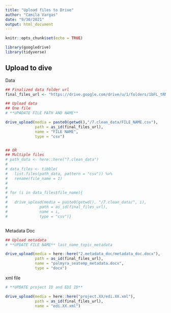 ```yaml
---
title: "Upload files to Drive"
author: "Camila Vargas"
date: "9/30/2021"
output: html_document
---
```


```r
knitr::opts_chunk$set(echo = TRUE)

library(googledrive)
library(tidyverse)

```


## Upload to dive
Data
```r

## Finalized data folder url
final_files_url <- "https://drive.google.com/drive/u/1/folders/1bFL_tRMNsknAl8Z2Bl37cOEBRO_OVThx"

## Upload data 
## One file
# **UPADATE FILE PATH AND NAME**

drive_upload(media = paste0(getwd(),"/7.clean_data/FILE_NAME.csv"),
             path = as_id(final_files_url),
             name = "FILE NAME",
             type = "csv")


## OR
## Multiple files
# path_data <- here::here("7.clean_data")
# 
# data_files <- tibble(
#   list.files(path_data, pattern = "csv")) %>% 
#   rename(file_name = 1)
# 
# 
# for (i in data_files$file_name){
#   
#   drive_upload(media = paste0(getwd(), "/7.clean_data/", i),
#              path = as_id(final_files_url),
#              name = i,
#              type = "csv")}



```

Metadata Doc

```r
## Upload metadata
# **UPDATE FILE NAME** last_name_topic_metadata

drive_upload(media = here::here("2.metadata_doc/metadata_doc.docx"),
             path = as_id(final_files_url),
             name = "palmyra_seatemp_metadata.docx",
             type = "docx")
```

xml file

```r
# **UPDATE project ID and EDI ID**

drive_upload(media = here::here("project.XX/edi.XX.xml"),
             path = as_id(final_files_url),
             name = "edi.XX.xml")

```

